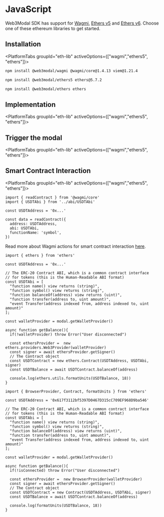 



# JavaScript

Web3Modal SDK has support for [Wagmi](https://wagmi.sh/), [Ethers v5](https://docs.ethers.org/v5/getting-started/) and
[Ethers v6](https://docs.ethers.org/v6/).
Choose one of these ethereum libraries to get started.

## Installation

<PlatformTabs groupId="eth-lib" activeOptions={["wagmi","ethers5", "ethers"]}>
<PlatformTabItem value="wagmi">

```bash npm2yarn
npm install @web3modal/wagmi @wagmi/core@1.4.13 viem@1.21.4
```

</PlatformTabItem>
<PlatformTabItem value="ethers5">

```bash npm2yarn
npm install @web3modal/ethers5 ethers@5.7.2
```

</PlatformTabItem>
<PlatformTabItem value="ethers">

```bash npm2yarn
npm install @web3modal/ethers ethers
```

</PlatformTabItem>
</PlatformTabs>

<CloudBanner />

## Implementation

<PlatformTabs groupId="eth-lib" activeOptions={["wagmi","ethers5", "ethers"]}>
<PlatformTabItem value="wagmi">

<WagmiImplementation/>

</PlatformTabItem>
<PlatformTabItem value="ethers5">

<Ethers5Implementation/>

</PlatformTabItem>
<PlatformTabItem value="ethers">

<EthersImplementation/>

</PlatformTabItem>
</PlatformTabs>

## Trigger the modal

<PlatformTabs groupId="eth-lib" activeOptions={["wagmi","ethers5", "ethers"]}>
<PlatformTabItem value="wagmi">

<WagmiModal/>

</PlatformTabItem>
<PlatformTabItem value="ethers5">

<Ethers5Modal/>

</PlatformTabItem>
<PlatformTabItem value="ethers">

<EthersModal/>

</PlatformTabItem>
</PlatformTabs>

## Smart Contract Interaction

<PlatformTabs groupId="eth-lib" activeOptions={["wagmi","ethers5", "ethers"]}>
<PlatformTabItem value="wagmi">

```tsx
import { readContract } from '@wagmi/core'
import { USDTAbi } from '../abi/USDTAbi'

const USDTAddress = '0x...'

const data = readContract({
  address: USDTAddress,
  abi: USDTAbi,
  functionName: 'symbol',
})
```

Read more about Wagmi actions for smart contract interaction [here](https://wagmi.sh/core/actions/readContract).

</PlatformTabItem>
<PlatformTabItem value="ethers5">

```tsx
import { ethers } from 'ethers'

const USDTAddress = '0x...'

// The ERC-20 Contract ABI, which is a common contract interface
// for tokens (this is the Human-Readable ABI format)
const USDTAbi = [
  "function name() view returns (string)",
  "function symbol() view returns (string)",
  "function balanceOf(address) view returns (uint)",
  "function transfer(address to, uint amount)",
  "event Transfer(address indexed from, address indexed to, uint amount)"
];

const walletProvider = modal.getWalletProvider()

async function getBalance(){
  if(!walletProvider) throw Error("User disconnected")

  const ethersProvider =  new ethers.providers.Web3Provider(walletProvider)
  const signer = await ethersProvider.getSigner()
  // The Contract object
  const USDTContract = new ethers.Contract(USDTAddress, USDTAbi, signer)
  const USDTBalance = await USDTContract.balanceOf(address)

  console.log(ethers.utils.formatUnits(USDTBalance, 18))
}
```

</PlatformTabItem>
<PlatformTabItem value="ethers">

```tsx
import { BrowserProvider, Contract, formatUnits } from 'ethers'

const USDTAddress = '0x617f3112bf5397D0467D315cC709EF968D9ba546'

// The ERC-20 Contract ABI, which is a common contract interface
// for tokens (this is the Human-Readable ABI format)
const USDTAbi = [
  "function name() view returns (string)",
  "function symbol() view returns (string)",
  "function balanceOf(address) view returns (uint)",
  "function transfer(address to, uint amount)",
  "event Transfer(address indexed from, address indexed to, uint amount)"
];

const walletProvider = modal.getWalletProvider()

async function getBalance(){
  if(!isConnected) throw Error("User disconnected")

  const ethersProvider =  new BrowserProvider(walletProvider)
  const signer = await ethersProvider.getSigner()
  // The Contract object
  const USDTContract = new Contract(USDTAddress, USDTAbi, signer)
  const USDTBalance = await USDTContract.balanceOf(address)

  console.log(formatUnits(USDTBalance, 18))
}
```

</PlatformTabItem>
</PlatformTabs>